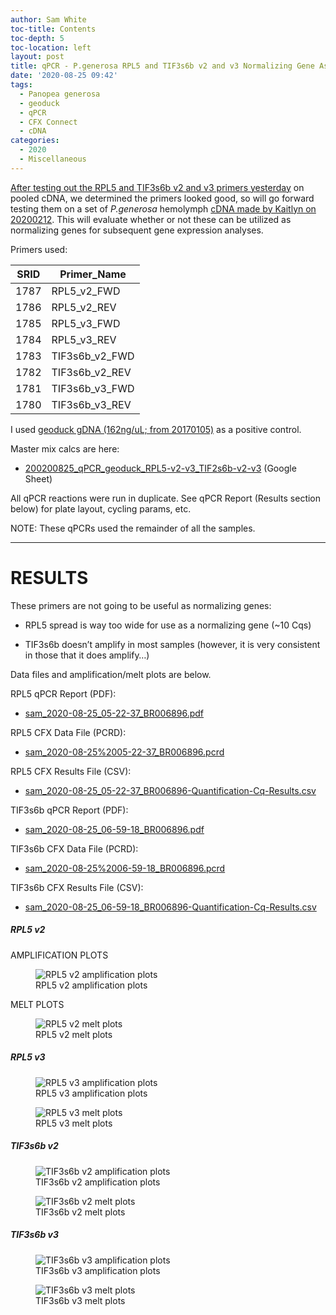 ```yaml
---
author: Sam White
toc-title: Contents
toc-depth: 5
toc-location: left
layout: post
title: qPCR - P.generosa RPL5 and TIF3s6b v2 and v3 Normalizing Gene Assessment
date: '2020-08-25 09:42'
tags:
  - Panopea generosa
  - geoduck
  - qPCR
  - CFX Connect
  - cDNA
categories:
  - 2020
  - Miscellaneous
---
```

[After testing out the RPL5 and TIF3s6b v2 and v3 primers yesterday](https://robertslab.github.io/sams-notebook/posts/2020/2020-08-24-qPCR---P.generosa-RPL5-v2-v3-and-TIF3s6b-v2-v3-Primer-Tests/) on pooled cDNA, we determined the primers looked good, so will go forward testing them on a set of _P.generosa_ hemolymph [cDNA made by Kaitlyn on 20200212](https://genefish.wordpress.com/2020/02/12/kaitlyns-notebook-testing-new-primers-on-geoduck-hemolymph-rna/). This will evaluate whether or not these can be utilized as normalizing genes for subsequent gene expression analyses.


Primers used:

| SRID | Primer_Name    |
|------|----------------|
| 1787 | RPL5_v2_FWD    |
| 1786 | RPL5_v2_REV    |
| 1785 | RPL5_v3_FWD    |
| 1784 | RPL5_v3_REV    |
| 1783 | TIF3s6b_v2_FWD |
| 1782 | TIF3s6b_v2_REV |
| 1781 | TIF3s6b_v3_FWD |
| 1780 | TIF3s6b_v3_REV |

I used [geoduck gDNA (162ng/uL; from 20170105)](https://robertslab.github.io/sams-notebook/posts/2017/2017-01-05-dna-isolation-geoduck-gdna-for-illumina-initiated-sequencing-project/) as a positive control.

Master mix calcs are here:

- [200200825_qPCR_geoduck_RPL5-v2-v3_TIF2s6b-v2-v3](https://docs.google.com/spreadsheets/d/17VjL38kjRQkRdMdIsdqPhtWCFAvkX_dJTY-DX2iCLTA/edit?usp=sharing) (Google Sheet)

All qPCR reactions were run in duplicate. See qPCR Report (Results section below) for plate layout, cycling params, etc.

NOTE: These qPCRs used the remainder of all the samples.

---

# RESULTS


These primers are not going to be useful as normalizing genes:

- RPL5 spread is way too wide for use as a normalizing gene (~10 Cqs)

- TIF3s6b doesn't amplify in most samples (however, it is very consistent in those that it does amplify...)

Data files and amplification/melt plots are below.

RPL5 qPCR Report (PDF):

- [sam_2020-08-25_05-22-37_BR006896.pdf](https://owl.fish.washington.edu/Athaliana/qPCR_data/qPCR_reports/sam_2020-08-25_05-22-37_BR006896.pdf)

RPL5 CFX Data File (PCRD):

- [sam_2020-08-25%2005-22-37_BR006896.pcrd](https://owl.fish.washington.edu/scaphapoda/qPCR_data/cfx_connect_data/sam_2020-08-25%2005-22-37_BR006896.pcrd)

RPL5 CFX Results File (CSV):

- [sam_2020-08-25_05-22-37_BR006896-Quantification-Cq-Results.csv](https://owl.fish.washington.edu/Athaliana/qPCR_data/sam_2020-08-25_05-22-37_BR006896-Quantification-Cq-Results.csv)


TIF3s6b qPCR Report (PDF):

- [sam_2020-08-25_06-59-18_BR006896.pdf](https://owl.fish.washington.edu/Athaliana/qPCR_data/qPCR_reports/sam_2020-08-25_06-59-18_BR006896.pdf)

TIF3s6b CFX Data File (PCRD):

- [sam_2020-08-25%2006-59-18_BR006896.pcrd](https://owl.fish.washington.edu/scaphapoda/qPCR_data/cfx_connect_data/sam_2020-08-25%2006-59-18_BR006896.pcrd)

TIF3s6b CFX Results File (CSV):

- [sam_2020-08-25_06-59-18_BR006896-Quantification-Cq-Results.csv](https://owl.fish.washington.edu/Athaliana/qPCR_data/sam_2020-08-25_06-59-18_BR006896-Quantification-Cq-Results.csv)


##### RPL5 v2



AMPLIFICATION PLOTS

![RPL5 v2 amplification plots](https://owl.fish.washington.edu/Athaliana/qPCR_data/sam_2020-08-25_05-22-37_BR006896_RPL5-v2_amp-plots.png)

MELT PLOTS

![RPL5 v2 melt plots](https://owl.fish.washington.edu/Athaliana/qPCR_data/sam_2020-08-25_05-22-37_BR006896_RPL5-v2_melt-plots.png)

##### RPL5 v3

![RPL5 v3 amplification plots](https://owl.fish.washington.edu/Athaliana/qPCR_data/sam_2020-08-25_05-22-37_BR006896_RPL5-v3_amp-plots.png)

![RPL5 v3 melt plots](https://owl.fish.washington.edu/Athaliana/qPCR_data/sam_2020-08-25_05-22-37_BR006896_RPL5-v3_melt-plots.png)

##### TIF3s6b v2

![TIF3s6b v2 amplification plots](https://owl.fish.washington.edu/Athaliana/qPCR_data/sam_2020-08-25_06-59-18_BR006896_TIF3s6b-v2_amp-plots.png)

![TIF3s6b v2 melt plots](https://owl.fish.washington.edu/Athaliana/qPCR_data/sam_2020-08-25_06-59-18_BR006896_TIF3s6b-v2_melt-plots.png)


##### TIF3s6b v3

![TIF3s6b v3 amplification plots](https://owl.fish.washington.edu/Athaliana/qPCR_data/sam_2020-08-25_06-59-18_BR006896_TIF3s6b-v3_amp-plots.png)

![TIF3s6b v3 melt plots](https://owl.fish.washington.edu/Athaliana/qPCR_data/sam_2020-08-25_06-59-18_BR006896_TIF3s6b-v3_melt-plots.png)
